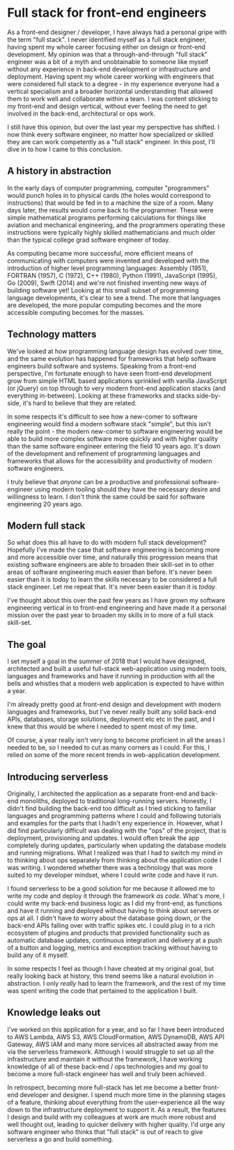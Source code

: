 # Full stack for front-end engineers

As a front-end designer / developer, I have always had a personal gripe with the term "full stack". I never identified myself as a full stack engineer, having spent my whole career focusing either on design or front-end development. My opinion was that a through-and-through "full stack" engineer was a bit of a myth and unobtainable to someone like myself without any experience in back-end development or infrastructure and deployment. Having spent my whole career working with engineers that were considered full stack to a degree - in my experience everyone had a vertical specialism and a broader horizontal understanding that allowed them to work well and collaborate within a team. I was content sticking to my front-end and design vertical, without ever feeling the need to get involved in the back-end, architectural or ops work.

I still have this opinion, but over the last year my perspective has shifted. I now think every software engineer, no matter how specialized or skilled they are can work competently as a "full stack" engineer. In this post, I'll dive in to how I came to this conclusion.

## A history in abstraction

In the early days of computer programming, computer "programmers" would punch holes in to physical cards (the holes would correspond to instructions) that would be fed in to a machine the size of a room. Many days later, the results would come back to the programmer. These were simple mathematical programs performing calculations for things like aviation and mechanical engineering, and the programmers operating these instructions were typically highly skilled mathematicians and much older than the typical college grad software engineer of today. 

As computing became more successful, more efficient means of communicating with computers were invented and developed with the introduction of higher level programming languages: Assembly (1951), FORTRAN (1957), C (1972), C++ (1980), Python (1991), JavaScript (1995), Go (2009), Swift (2014) and we're not finished inventing new ways of building software yet! Looking at this small subset of programming language developments, it's clear to see a trend. The more that languages are developed, the more popular computing becomes and the more accessible computing becomes for the masses.

## Technology matters

We've looked at how programming language design has evolved over time, and the same evolution has happened for frameworks that help software engineers build software and systems. Speaking from a front-end perspective, I'm fortunate enough to have seen front-end development grow from simple HTML based applications sprinkled with vanilla JavaScript (or jQuery) on top through to very modern front-end application stacks (and everything in-between). Looking at these frameworks and stacks side-by-side, it's hard to believe that they are related. 

In some respects it's difficult to see how a new-comer to software engineering would find a modern software stack "simple", but this isn't really the point - the modern new-comer to software engineering would be able to build more complex software more quickly and with higher quality than the same software engineer entering the field 10 years ago. It's down of the development and refinement of programming languages and frameworks that allows for the accessibility and productivity of modern software engineers. 

I truly believe that _anyone_ can be a productive and professional software-engineer using modern tooling should they have the necessary desire and willingness to learn. I don't think the same could be said for software engineering 20 years ago.

## Modern full stack

So what does this all have to do with modern full stack development? Hopefully I've made the case that software engineering is becoming more and more accessible over time, and naturally this progression means that existing software engineers are able to broaden their skill-set in to other areas of software engineering much easier than before. It's never been easier than it is _today_ to learn the skills necessary to be considered a full stack engineer. Let me repeat that. It's never been easier than it is _today_.

I've thought about this over the past few years as I have grown my software engineering vertical in to front-end engineering and have made it a personal mission over the past year to broaden my skills in to more of a full stack skill-set.

## The goal

I set myself a goal in the summer of 2018 that I would have designed, architected and built a useful full-stack web-application using modern tools, languages and frameworks and have it running in production with all the bells and whistles that a modern web application is expected to have within a year.

I'm already pretty good at front-end design and development with modern languages and frameworks, but I've never really built any solid back-end APIs, databases, storage solutions, deployment etc etc in the past, and I knew that this would be where I needed to spent most of my time.

Of course, a year really isn't very long to become proficient in all the areas I needed to be, so I needed to cut as many corners as I could. For this, I relied on some of the more recent trends in web-application development.

## Introducing serverless

Originally, I architected the application as a separate front-end and back-end monoliths, deployed to traditional long-running servers. Honestly, I didn't find building the back-end too difficult as I tried sticking to familiar languages and programming patterns where I could and following tutorials and examples for the parts that I hadn't eny experience in. However, what I did find particularly difficult was dealing with the "ops" of the project, that is deployment, provisioning and updates. I would often break the app completely during updates, particularly when updating the database models and running migrations. What I realized was that I had to switch my mind in to thinking about ops separately from thinking about the application code I was writing. I wondered whether there was a technology that was more suited to my developer mindset, where I could write code and have it run.

I found serverless to be a good solution for me because it allowed me to write my code and deploy it through the framework _as code_. What's more, I could write my back-end business logic as I did my front-end, as functions and have it running and deployed without having to think about servers or ops at all. I didn't have to worry about the database going down, or the back-end APIs falling over with traffic spikes etc. I could plug in to a rich ecosystem of plugins and products that provided functionality such as automatic database updates, continuous integration and delivery at a push of a button and logging, metrics and exception tracking without having to build any of it myself.

In some respects I feel as though I have cheated at my original goal, but really looking back at history, this trend seems like a natural evolution in abstraction. I only _really_ had to learn the framework, and the rest of my time was spent writing the code that pertained to the application I built.

## Knowledge leaks out

I've worked on this application for a year, and so far I have been introduced to AWS Lambda, AWS S3, AWS CloudFormation, AWS DynamoDB, AWS API Gateway, AWS IAM and many more services all abstracted away from me via the serverless framework. Although I would struggle to set up all the infrastructure and maintain it without the framework, I have working knowledge of all of these back-end / ops technologies and my goal to become a more full-stack engineer has well and truly been achieved.

In retrospect, becoming more full-stack has let me become a better front-end developer and designer. I spend much more time in the planning stages of a feature, thinking about everything from the user-experience all the way down to the infrastructure deployment to support it. As a result, the features I design and build with my colleagues at work are much more robust and well thought out, leading to quicker delivery with higher quality. I'd urge any software engineer who thinks that "full stack" is out of reach to give serverless a go and build something.
